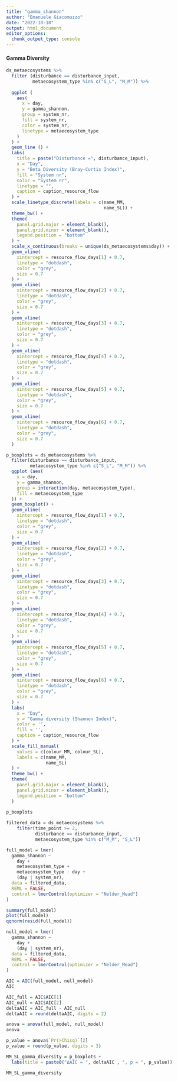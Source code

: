 ```yaml
---
title: "gamma_shannon"
author: "Emanuele Giacomuzzo"
date: "2022-10-18"
output: html_document
editor_options: 
  chunk_output_type: console
---
```


#### Gamma Diversity

```r
ds_metaecosystems %>%
  filter (disturbance == disturbance_input,
          metaecosystem_type %in% c("S_L", "M_M")) %>%
  
  ggplot (
    aes(
      x = day,
      y = gamma_shannon,
      group = system_nr,
      fill = system_nr,
      color = system_nr,
      linetype = metaecosystem_type
    )
  ) +
  geom_line () +
  labs(
    title = paste("Disturbance =", disturbance_input),
    x = "Day",
    y = "Beta Diversity (Bray-Curtis Index)",
    fill = "System nr",
    color = "System nr",
    linetype = "",
    caption = caption_resource_flow
  ) +
  scale_linetype_discrete(labels = c(name_MM,
                                     name_SL)) +
  theme_bw() +
  theme(
    panel.grid.major = element_blank(),
    panel.grid.minor = element_blank(),
    legend.position = "bottom"
  ) +
  scale_x_continuous(breaks = unique(ds_metaecosystems$day)) +
  geom_vline(
    xintercept = resource_flow_days[1] + 0.7,
    linetype = "dotdash",
    color = "grey",
    size = 0.7
  ) +
  geom_vline(
    xintercept = resource_flow_days[2] + 0.7,
    linetype = "dotdash",
    color = "grey",
    size = 0.7
  ) +
  geom_vline(
    xintercept = resource_flow_days[3] + 0.7,
    linetype = "dotdash",
    color = "grey",
    size = 0.7
  ) +
  geom_vline(
    xintercept = resource_flow_days[4] + 0.7,
    linetype = "dotdash",
    color = "grey",
    size = 0.7
  ) +
  geom_vline(
    xintercept = resource_flow_days[5] + 0.7,
    linetype = "dotdash",
    color = "grey",
    size = 0.7
  ) +
  geom_vline(
    xintercept = resource_flow_days[6] + 0.7,
    linetype = "dotdash",
    color = "grey",
    size = 0.7
  )
```

```r
p_boxplots = ds_metaecosystems %>%
  filter(disturbance == disturbance_input,
         metaecosystem_type %in% c("S_L", "M_M")) %>%
  ggplot (aes(
    x = day,
    y = gamma_shannon,
    group = interaction(day, metaecosystem_type),
    fill = metaecosystem_type
  )) +
  geom_boxplot() +
  geom_vline(
    xintercept = resource_flow_days[1] + 0.7,
    linetype = "dotdash",
    color = "grey",
    size = 0.7
  ) +
  geom_vline(
    xintercept = resource_flow_days[2] + 0.7,
    linetype = "dotdash",
    color = "grey",
    size = 0.7
  ) +
  geom_vline(
    xintercept = resource_flow_days[3] + 0.7,
    linetype = "dotdash",
    color = "grey",
    size = 0.7
  ) +
  geom_vline(
    xintercept = resource_flow_days[4] + 0.7,
    linetype = "dotdash",
    color = "grey",
    size = 0.7
  ) +
  geom_vline(
    xintercept = resource_flow_days[5] + 0.7,
    linetype = "dotdash",
    color = "grey",
    size = 0.7
  ) +
  geom_vline(
    xintercept = resource_flow_days[6] + 0.7,
    linetype = "dotdash",
    color = "grey",
    size = 0.7
  ) +
  labs(
    x = "Day",
    y = "Gamma diversity (Shannon Index)",
    color = '',
    fill = '',
    caption = caption_resource_flow
  ) +
  scale_fill_manual(
    values = c(colour_MM, colour_SL),
    labels = c(name_MM,
               name_SL)
  ) +
  theme_bw() +
  theme(
    panel.grid.major = element_blank(),
    panel.grid.minor = element_blank(),
    legend.position = "bottom"
  )
  
p_boxplots
```

```r
filtered_data = ds_metaecosystems %>%
    filter(time_point >= 2,
           disturbance == disturbance_input,
           metaecosystem_type %in% c("M_M", "S_L"))
```

```r
full_model = lmer(
  gamma_shannon ~
    day +
    metaecosystem_type +
    metaecosystem_type : day +
    (day | system_nr),
  data = filtered_data,
  REML = FALSE,
  control = lmerControl(optimizer = "Nelder_Mead")
)

summary(full_model)
plot(full_model)
qqnorm(resid(full_model))

null_model = lmer(
  gamma_shannon ~
    day +
    (day | system_nr),
  data = filtered_data,
  REML = FALSE,
  control = lmerControl(optimizer = "Nelder_Mead")
)

AIC = AIC(full_model, null_model)
AIC

AIC_full = AIC$AIC[1]
AIC_null = AIC$AIC[2]
deltaAIC = AIC_full - AIC_null
deltaAIC = round(deltaAIC, digits = 2)

anova = anova(full_model, null_model)
anova

p_value = anova$`Pr(>Chisq)`[2]
p_value = round(p_value, digits = 3)
```

```r
MM_SL_gamma_diversity = p_boxplots + 
  labs(title = paste0("ΔAIC = ", deltaAIC , ", p = ", p_value))

MM_SL_gamma_diversity
```